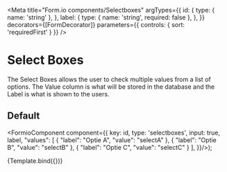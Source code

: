 
<Meta
  title="Form.io components/Selectboxes"
  argTypes={{
    id: {
      type: { name: 'string' },
    },
    label: {
      type: { name: 'string', required: false },
    },
  }}
  decorators={[FormDecorator]}
  parameters={{
    controls: { sort: 'requiredFirst' }
  }}
/>

# Select Boxes

The Select Boxes allows the user to check multiple values from a list of options. The Value column is what will be stored in the database and the Label is what is shown to the users.


## Default

  <FormioComponent component={{
      key: id,
      type: 'selectboxes',
      input: true,
      label,
      "values": [
          {
              "label": "Optie A",
              "value": "selectA"
          },
          {
              "label": "Optie B",
              "value": "selectB"
          },
          {
              "label": "Optie C",
              "value": "selectC"
          }
      ],
}}/>);

<Canvas>
  <Story name="Default" args={{ id: 'option', label: 'Welke opties wilt u allemaal?'}}>
    {Template.bind({})}
  </Story>
</Canvas>

<Props story="Default" />
